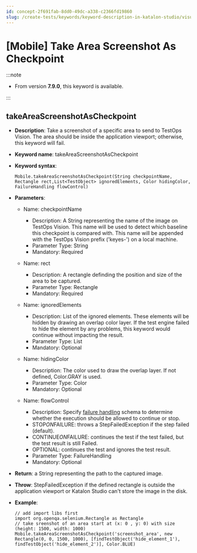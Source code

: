 ```yaml
---
id: concept-2f691fab-8dd0-49dc-a338-c2366fd19860
slug: /create-tests/keywords/keyword-description-in-katalon-studio/visual-based-mobile-testing-keywords/mobile-take-area-screenshot-as-checkpoint
---
```


# \[Mobile\] Take Area Screenshot As Checkpoint


:::note

-   From version **7.9.0**, this keyword is available.


:::

## takeAreaScreenshotAsCheckpoint

-   **Description**: Take a screenshot of a specific area to send to TestOps Vision. The area should be inside the application viewport; otherwise, this keyword will fail.
-   **Keyword name**: takeAreaScreenshotAsCheckpoint
-   **Keyword syntax**:

    ```
    Mobile.takeAreaScreenshotAsCheckpoint(String checkpointName, Rectangle rect,List<TestObject> ignoredElements, Color hidingColor, FailureHandling flowControl)
    ```

-   **Parameters**:

    -   Name: checkpointName

        -   Description: A String representing the name of the image on TestOps Vision. This name will be used to detect which baseline this checkpoint is compared with. This name will be appended with the TestOps Vision prefix \('keyes-'\) on a local machine.
        -   Parameter Type: String
        -   Mandatory: Required
    -   Name: rect

        -   Description: A rectangle definding the position and size of the area to be captured.
        -   Parameter Type: Rectangle
        -   Mandatory: Required
    -   Name: ignoredElements

        -   Description: List of the ignored elements. These elements will be hidden by drawing an overlap color layer. If the test engine failed to hide the element by any problems, this keyword would continue without impacting the result.
        -   Parameter Type: List
        -   Mandatory: Optional
    -   Name: hidingColor

        -   Description: The color used to draw the overlap layer. If not defined, Color.GRAY is used.
        -   Parameter Type: Color
        -   Mandatory: Optional
    -   Name: flowControl

        -   Description: Specify [failure handling](/maintain/configure-failure-handling-settings-in-katalon-studio) schema to determine whether the execution should be allowed to continue or stop.
        -   STOP*ON*FAILURE: throws a StepFailedException if the step failed \(default\).
        -   CONTINUE*ON*FAILURE: continues the test if the test failed, but the test result is still Failed.
        -   OPTIONAL: continues the test and ignores the test result.
        -   Parameter Type: FailureHandling
        -   Mandatory: Optional
-   **Return**: a String representing the path to the captured image.

-   **Throw**: StepFailedException if the defined rectangle is outside the application viewport or Katalon Studio can't store the image in the disk.

-   **Example**:

    ```
    // add import libs first
    import org.openqa.selenium.Rectangle as Rectangle
    // take sreenshot of an area start at (x: 0 , y: 0) with size (height: 1500, width: 1000)
    Mobile.takeAreaScreenshotAsCheckpoint('screenshot_area', new Rectangle(0, 0, 1500, 1000), [findTestObject('hide_element_1'), findTestObject('hide_element_2')], Color.BLUE)
    
    ```
